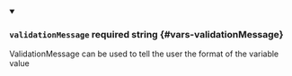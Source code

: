 
<details className="config-field" data-expandable="false" open>
<summary>

### `validationMessage` <span className="config-field-required" data-required="false">required</span> <span className="config-field-type">string</span> <span className="config-field-default"></span> <span className="config-field-enum"></span> {#vars-validationMessage}

ValidationMessage can be used to tell the user the format of the variable value

</summary>



</details>
